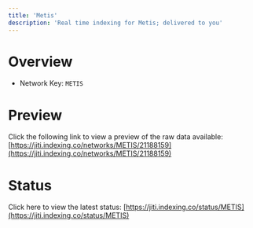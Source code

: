 ```yaml
---
title: 'Metis'
description: 'Real time indexing for Metis; delivered to you'
---
```


# Overview
- Network Key: `METIS`

# Preview
Click the following link to view a preview of the raw data available: [https://jiti.indexing.co/networks/METIS/21188159](https://jiti.indexing.co/networks/METIS/21188159)

# Status
Click here to view the latest status: [https://jiti.indexing.co/status/METIS](https://jiti.indexing.co/status/METIS)
